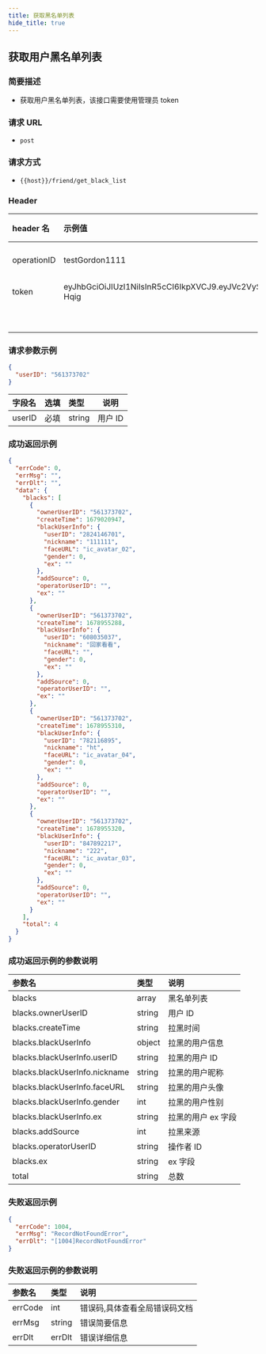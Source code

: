 ```yaml
---
title: 获取黑名单列表
hide_title: true
---
```


## 获取用户黑名单列表

### 简要描述

- 获取用户黑名单列表，该接口需要使用管理员 token

### 请求 URL

- `post`

### 请求方式

- `{{host}}/friend/get_black_list`

### Header

| header 名   | 示例值                                                                                                                                                                                                      | 选填 | 类型   | 说明                         |
| :---------- | :---------------------------------------------------------------------------------------------------------------------------------------------------------------------------------------------------------- | :--- | ------ | ---------------------------- |
| operationID | testGordon1111                                                                                                                                                                                              | 必填 | string | operationID 用于全局链路追踪 |
| token       | eyJhbGciOiJIUzI1NiIsInR5cCI6IkpXVCJ9.eyJVc2VySUQiOiJvcGVuSU0xMjM0NTYiLCJQbGF0Zm9ybUlEIjoxLCJleHAiOjE2OTU3MTMxOTcsIm5iZiI6MTY4NzkzNjg5NywiaWF0IjoxNjg3OTM3MTk3fQ.5RgJOANfnutTlNT8ai0yXG5JPh8JgW5toOwJUC-Hqig | 必填 | string | 管理员或者用户 token         |
|             |                                                                                                                                                                                                             | 必填 | string |                              |

### 请求参数示例

```json
{
  "userID": "561373702"
}
```

| 字段名 | 选填 | 类型   | 说明    |
| :----- | :--- | :----- | ------- |
| userID | 必填 | string | 用户 ID |

### 成功返回示例

```json
{
  "errCode": 0,
  "errMsg": "",
  "errDlt": "",
  "data": {
    "blacks": [
      {
        "ownerUserID": "561373702",
        "createTime": 1679020947,
        "blackUserInfo": {
          "userID": "2824146701",
          "nickname": "111111",
          "faceURL": "ic_avatar_02",
          "gender": 0,
          "ex": ""
        },
        "addSource": 0,
        "operatorUserID": "",
        "ex": ""
      },
      {
        "ownerUserID": "561373702",
        "createTime": 1678955288,
        "blackUserInfo": {
          "userID": "608035037",
          "nickname": "回家看看",
          "faceURL": "",
          "gender": 0,
          "ex": ""
        },
        "addSource": 0,
        "operatorUserID": "",
        "ex": ""
      },
      {
        "ownerUserID": "561373702",
        "createTime": 1678955310,
        "blackUserInfo": {
          "userID": "782116895",
          "nickname": "ht",
          "faceURL": "ic_avatar_04",
          "gender": 0,
          "ex": ""
        },
        "addSource": 0,
        "operatorUserID": "",
        "ex": ""
      },
      {
        "ownerUserID": "561373702",
        "createTime": 1678955320,
        "blackUserInfo": {
          "userID": "847892217",
          "nickname": "222",
          "faceURL": "ic_avatar_03",
          "gender": 0,
          "ex": ""
        },
        "addSource": 0,
        "operatorUserID": "",
        "ex": ""
      }
    ],
    "total": 4
  }
}
```

### 成功返回示例的参数说明

| 参数名                        | 类型   | 说明               |
| :---------------------------- | :----- | :----------------- |
| blacks                        | array  | 黑名单列表         |
| blacks.ownerUserID            | string | 用户 ID            |
| blacks.createTime             | string | 拉黑时间           |
| blacks.blackUserInfo          | object | 拉黑的用户信息     |
| blacks.blackUserInfo.userID   | string | 拉黑的用户 ID      |
| blacks.blackUserInfo.nickname | string | 拉黑的用户昵称     |
| blacks.blackUserInfo.faceURL  | string | 拉黑的用户头像     |
| blacks.blackUserInfo.gender   | int    | 拉黑的用户性别     |
| blacks.blackUserInfo.ex       | string | 拉黑的用户 ex 字段 |
| blacks.addSource              | int    | 拉黑来源           |
| blacks.operatorUserID         | string | 操作者 ID          |
| blacks.ex                     | string | ex 字段            |
| total                         | string | 总数               |

### 失败返回示例

```json
{
  "errCode": 1004,
  "errMsg": "RecordNotFoundError",
  "errDlt": "[1004]RecordNotFoundError"
}
```

### 失败返回示例的参数说明

| 参数名  | 类型   | 说明                          |
| :------ | :----- | :---------------------------- |
| errCode | int    | 错误码,具体查看全局错误码文档 |
| errMsg  | string | 错误简要信息                  |
| errDlt  | errDlt | 错误详细信息                  |

